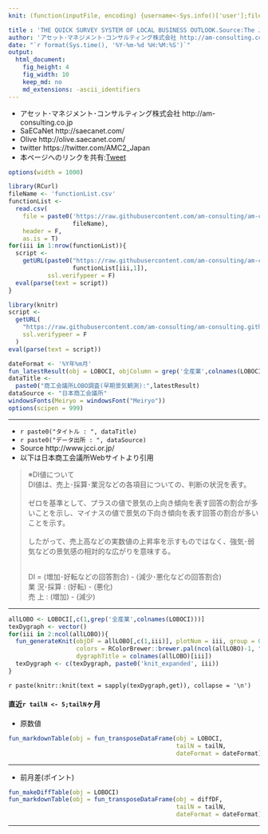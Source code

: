 ```yaml
---
knit: (function(inputFile, encoding) {username<-Sys.info()['user'];fileName<-'defaultPath.csv';pathToFile <-paste0('C:/Users/', username,'/Desktop/pathToCSV/');setwd(pathToFile);buf0<-read.csv(fileName,header = F,skip = 0,stringsAsFactor = F,check.names = F,fileEncoding = 'utf-8');timeStamp<-format(Sys.time(),'%Y%m%d%H%M%S');rmarkdown::render(inputFile, encoding = encoding, output_file = paste0('C:/Users/',username,buf0[2,1],'charts/','am-consulting.co.jp-LOBOCI.html')) })

title : 'THE QUICK SURVEY SYSTEM OF LOCAL BUSINESS OUTLOOK.Source:The Japan Chamber of Commerce and Industry'
author: 'アセット･マネジメント･コンサルティング株式会社 http://am-consulting.co.jp'
date: "`r format(Sys.time(), '%Y-%m-%d %H:%M:%S')`"
output: 
  html_document:
    fig_height: 4
    fig_width: 10
    keep_md: no
    md_extensions: -ascii_identifiers 
---
```

<link href="http://knowledgevault.saecanet.com/components/rmarkdown-html.css" rel="stylesheet">
<script src="http://knowledgevault.saecanet.com/components/JavascriptCode.js"></script>
<style>.main-container {max-width : 1000px;}</style>

- アセット･マネジメント･コンサルティング株式会社 http://am-consulting.co.jp
- SaECaNet http://saecanet.com/
- Olive http://olive.saecanet.com/
- twitter https://twitter.com/AMC2_Japan
- 本ページへのリンクを共有:<a href="https://twitter.com/share" class="twitter-share-button" data-via="AMC2_Japan" data-size="large">Tweet</a> <script>!function(d,s,id){var js,fjs=d.getElementsByTagName(s)[0],p=/^http:/.test(d.location)?'http':'https';if(!d.getElementById(id)){js=d.createElement(s);js.id=id;js.src=p+'://platform.twitter.com/widgets.js';fjs.parentNode.insertBefore(js,fjs);}}(document, 'script', 'twitter-wjs');</script>

```r
options(width = 1000)
```

```r
library(RCurl)
fileName <- 'functionList.csv'
functionList <-
  read.csv(
    file = paste0('https://raw.githubusercontent.com/am-consulting/am-consulting.github.io/master/csv/',
                  fileName),
    header = F,
    as.is = T)
for(iii in 1:nrow(functionList)){
  script <- 
    getURL(paste0("https://raw.githubusercontent.com/am-consulting/am-consulting.github.io/master/", 
                  functionList[iii,1]),
           ssl.verifypeer = F)
  eval(parse(text = script))
}
```

```r
library(knitr)
script <-
  getURL(
    "https://raw.githubusercontent.com/am-consulting/am-consulting.github.io/master/importLOBO.r",
    ssl.verifypeer = F
  )
eval(parse(text = script))
```

```r
dateFormat <- '%Y年%m月'
fun_latestResult(obj = LOBOCI, objColumn = grep('全産業',colnames(LOBOCI)),dateFormat = dateFormat)
dataTitle <- 
  paste0("商工会議所LOBO調査(早期景気観測):",latestResult)
dataSource <- "日本商工会議所"
windowsFonts(Meiryo = windowsFont("Meiryo"))
options(scipen = 999)
```

***

- `r paste0("タイトル : ", dataTitle)`
- `r paste0("データ出所 : ", dataSource)`
- Source http://www.jcci.or.jp/
- 以下は日本商工会議所Webサイトより引用


<blockquote>

※DI値について<br>
 DI値は、売上･採算･業況などの各項目についての、判断の状況を表す。<br><br>
 ゼロを基準として、プラスの値で景気の上向き傾向を表す回答の割合が多いことを示し、マイナスの値で景気の下向き傾向を表す回答の割合が多いことを示す。<br><br>
 したがって、売上高などの実数値の上昇率を示すものではなく、強気･弱気などの景気感の相対的な広がりを意味する。<br><br>

 DI = (増加･好転などの回答割合) - (減少･悪化などの回答割合)<br>
 業 況･採算 : (好転) - (悪化)<br>
 売 上 : (増加) - (減少)

</blockquote>


***

```r
allLOBO <- LOBOCI[,c(1,grep('全産業',colnames(LOBOCI)))]
texDygraph <- vector()
for(iii in 2:ncol(allLOBO)){
  fun_generateKnit(objDF = allLOBO[,c(1,iii)], plotNum = iii, group = 0, barPlot = 1,
                   colors = RColorBrewer::brewer.pal(ncol(allLOBO)-1, "Accent")[iii-1],
                   dygraphTitle = colnames(allLOBO)[iii])
  texDygraph <- c(texDygraph, paste0('knit_expanded', iii))
}
```

`r paste(knitr::knit(text = sapply(texDygraph,get)), collapse = '\n')`

#### 直近`r tailN <- 5;tailN`ヶ月
- 原数値

```r
fun_markdownTable(obj = fun_transposeDataFrame(obj = LOBOCI, 
                                               tailN = tailN, 
                                               dateFormat = dateFormat))
```

***
- 前月差(ポイント)

```r
fun_makeDiffTable(obj = LOBOCI)
fun_markdownTable(obj = fun_transposeDataFrame(obj = diffDF, 
                                               tailN = tailN, 
                                               dateFormat = dateFormat))
```

***
<script>MakeNegative();</script>
<script>
  (function(i,s,o,g,r,a,m){i['GoogleAnalyticsObject']=r;i[r]=i[r]||function(){
  (i[r].q=i[r].q||[]).push(arguments)},i[r].l=1*new Date();a=s.createElement(o),
  m=s.getElementsByTagName(o)[0];a.async=1;a.src=g;m.parentNode.insertBefore(a,m)
  })(window,document,'script','https://www.google-analytics.com/analytics.js','ga');

  ga('create', 'UA-3077339-5', 'auto');
  ga('send', 'pageview');

</script>
